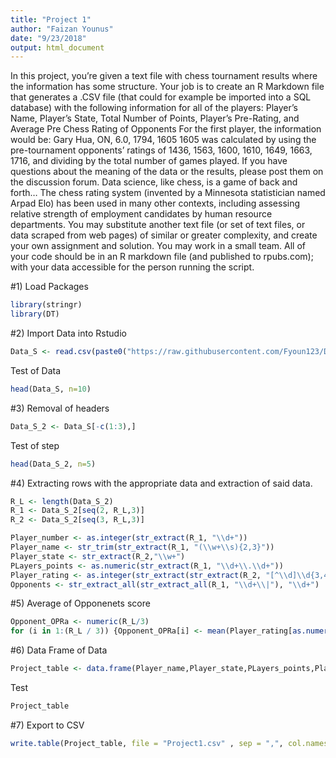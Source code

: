 ```yaml
---
title: "Project 1"
author: "Faizan Younus"
date: "9/23/2018"
output: html_document
---
```



In this project, you’re given a text file with chess tournament results where the information has some structure. Your job is to create an R Markdown file that generates a .CSV file (that could for example be imported into a SQL database) with the following information for all of the players:
Player’s Name, Player’s State, Total Number of Points, Player’s Pre-Rating, and Average Pre Chess Rating of Opponents
For the first player, the information would be:
Gary Hua, ON, 6.0, 1794, 1605
1605 was calculated by using the pre-tournament opponents’ ratings of 1436, 1563, 1600, 1610, 1649, 1663, 1716, and dividing by the total number of games played.
If you have questions about the meaning of the data or the results, please post them on the discussion forum. Data science, like chess, is a game of back and forth...
The chess rating system (invented by a Minnesota statistician named Arpad Elo) has been used in many other contexts, including assessing relative strength of employment candidates by human resource departments.
You may substitute another text file (or set of text files, or data scraped from web pages) of similar or greater complexity, and create your own assignment and solution. You may work in a small team. All of your code should be in an R markdown file (and published to rpubs.com); with your data accessible for the person running the script.

#1) Load Packages
```r
library(stringr)
library(DT)
```

#2) Import Data into Rstudio
```r
Data_S <- read.csv(paste0("https://raw.githubusercontent.com/Fyoun123/Data607/master/Project%201/tournamentinfo.txt"),header = F)
```

Test of Data
```r
head(Data_S, n=10)
```
#3) Removal of headers 

```r
Data_S_2 <- Data_S[-c(1:3),]
```

Test of step

```r
head(Data_S_2, n=5)
```
#4) Extracting rows with the appropriate data and extraction of said data.

```r
R_L <- length(Data_S_2)
R_1 <- Data_S_2[seq(2, R_L,3)]
R_2 <- Data_S_2[seq(3, R_L,3)]
```

```r
Player_number <- as.integer(str_extract(R_1, "\\d+"))
Player_name <- str_trim(str_extract(R_1, "(\\w+\\s){2,3}"))
Player_state <- str_extract(R_2,"\\w+")
PLayers_points <- as.numeric(str_extract(R_1, "\\d+\\.\\d+"))
Player_rating <- as.integer(str_extract(str_extract(R_2, "[^\\d]\\d{3,4}[^\\d]"), "\\d+"))
Opponents <- str_extract_all(str_extract_all(R_1, "\\d+\\|"), "\\d+")
```

#5) Average of Opponenets score

```r
Opponent_OPRa <- numeric(R_L/3)
for (i in 1:(R_L / 3)) {Opponent_OPRa[i] <- mean(Player_rating[as.numeric(unlist(Opponents[Player_number[i]]))])}
```

#6) Data Frame of Data

```r
Project_table <- data.frame(Player_name,Player_state,PLayers_points,Player_rating,Opponent_OPRa)
```

Test

```r
Project_table
```

#7) Export to CSV

```r
write.table(Project_table, file = "Project1.csv" , sep = ",", col.names = T)
```

